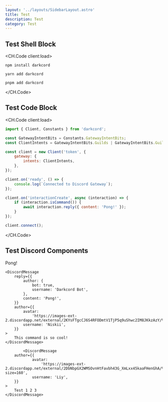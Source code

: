 ```yaml
---
layout: '../layouts/SidebarLayout.astro'
title: Test
description: Test
category: Test
---
```



## Test Shell Block

<CH.Code client:load>

```shellscript npm
npm install darkcord
```

```shellscript yarn
yarn add darkcord
```

```shellscript pnpm
pnpm add darkcord
```

</CH.Code>

## Test Code Block

<CH.Code client:load>

```js index.js 6:10
import { Client, Constants } from 'darkcord';

const GatewayIntentBits = Constants.GatewayIntentBits;
const ClientIntents = GatewayIntentBits.Guilds | GatewayIntentBits.GuildMessage | GatewayIntentBits.MessageContent;

const client = new Client('token', {
	gateway: {
		intents: ClientIntents,
	},
});

client.on('ready', () => {
	console.log(`Connected to Discord Gateway`);
});

client.on('interactionCreate', async (interaction) => {
	if (interaction.isCommand()) {
		await interaction.reply({ content: 'Pong!' });
	}
});

client.connect();
```

</CH.Code>

## Test Discord Components

<DiscordMessages>
	<DiscordMessage
		interaction={{
			author: {
				avatar:
					'https://images-ext-2.discordapp.net/external/2DbNbpGX2WMSOvnHtFavbh43G_XmLxx45kaaFHenGhA/%3Fsize%3D2048/https/cdn.discordapp.com/avatars/630493603575103519/f6040d5d3a134837c487d5c67ddb7673.webp?size=160',
				username: 'Liy',
			},
			command: 'ping',
		}}
		author={{
			bot: true,
			username: 'Darkcord Bot',
		}}
	>
		Pong!
	</DiscordMessage>

    <DiscordMessage
    	reply={{
    		author: {
    			bot: true,
    			username: 'Darkcord Bot',
    		},
    		content: 'Pong!',
    	}}
    	author={{
    		avatar:
    			'https://images-ext-2.discordapp.net/external/2KYsFTgcCJ6S4RFODmtV1TjP5q9uShwc2IM8JKkzAzY/%3Fsize%3D2048/https/cdn.discordapp.com/avatars/81440962496172032/998117d6b1110bf69c30925354b0b78a.webp',
    		username: 'Niskii',
    	}}
    >
    	This command is so cool!
    </DiscordMessage>

    		<DiscordMessage
    	author={{
    			avatar:
    				'https://images-ext-2.discordapp.net/external/2DbNbpGX2WMSOvnHtFavbh43G_XmLxx45kaaFHenGhA/%3Fsize%3D2048/https/cdn.discordapp.com/avatars/630493603575103519/f6040d5d3a134837c487d5c67ddb7673.webp?size=160',
    			username: 'Liy',
    	}}
    >
    	Test 1 2 3
    </DiscordMessage>

</DiscordMessages>
